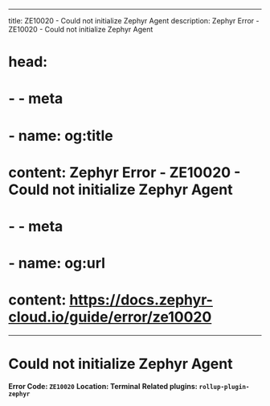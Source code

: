 
---
title: ZE10020 - Could not initialize Zephyr Agent
description: Zephyr Error - ZE10020 - Could not initialize Zephyr Agent
# head: 
#   - - meta
#     - name: og:title
#       content: Zephyr Error - ZE10020 - Could not initialize Zephyr Agent
#   - - meta
#     - name: og:url 
#       content: https://docs.zephyr-cloud.io/guide/error/ze10020
---

# Could not initialize Zephyr Agent

**Error Code: `ZE10020`**
**Location: Terminal**
**Related plugins: `rollup-plugin-zephyr`**



